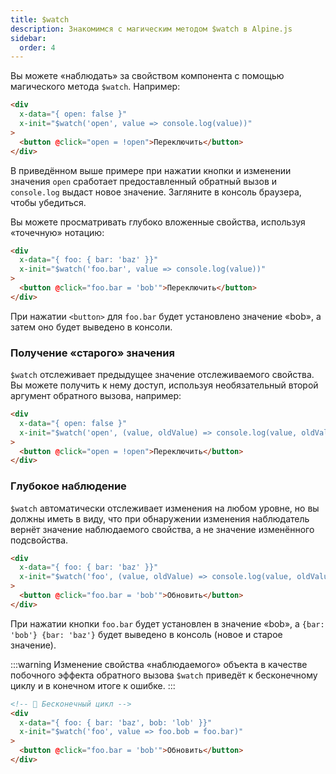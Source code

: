```yaml
---
title: $watch
description: Знакомимся с магическим методом $watch в Alpine.js
sidebar:
  order: 4
---
```


Вы можете «наблюдать» за свойством компонента с помощью магического метода `$watch`. Например:

```html live
<div
  x-data="{ open: false }"
  x-init="$watch('open', value => console.log(value))"
>
  <button @click="open = !open">Переключить</button>
</div>
```

В приведённом выше примере при нажатии кнопки и изменении значения `open` сработает предоставленный обратный вызов и `console.log` выдаст новое значение. Загляните в консоль браузера, чтобы убедиться.

Вы можете просматривать глубоко вложенные свойства, используя «точечную» нотацию:

```html wrap
<div
  x-data="{ foo: { bar: 'baz' }}"
  x-init="$watch('foo.bar', value => console.log(value))"
>
  <button @click="foo.bar = 'bob'">Переключить</button>
</div>
```

При нажатии `<button>` для `foo.bar` будет установлено значение «bob», а затем оно будет выведено в консоли.

### Получение «старого» значения

`$watch` отслеживает предыдущее значение отслеживаемого свойства. Вы можете получить к нему доступ, используя необязательный второй аргумент обратного вызова, например:

```html live
<div
  x-data="{ open: false }"
  x-init="$watch('open', (value, oldValue) => console.log(value, oldValue))"
>
  <button @click="open = !open">Переключить</button>
</div>
```

### Глубокое наблюдение

`$watch` автоматически отслеживает изменения на любом уровне, но вы должны иметь в виду, что при обнаружении изменения наблюдатель вернёт значение наблюдаемого свойства, а не значение изменённого подсвойства.

```html
<div
  x-data="{ foo: { bar: 'baz' }}"
  x-init="$watch('foo', (value, oldValue) => console.log(value, oldValue))"
>
  <button @click="foo.bar = 'bob'">Обновить</button>
</div>
```

При нажатии кнопки `foo.bar` будет установлен в значение «bob», а `{bar: 'bob'} {bar: 'baz'}` будет выведено в консоль (новое и старое значение).

:::warning
    Изменение свойства «наблюдаемого» объекта в качестве побочного эффекта обратного вызова `$watch` приведёт к бесконечному циклу и в конечном итоге к ошибке.
:::

```html
<!-- 🚫 Бесконечный цикл -->
<div
  x-data="{ foo: { bar: 'baz', bob: 'lob' }}"
  x-init="$watch('foo', value => foo.bob = foo.bar)"
>
  <button @click="foo.bar = 'bob'">Обновить</button>
</div>
```
